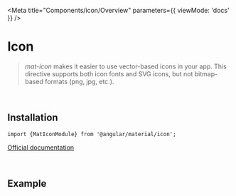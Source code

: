 

<Meta
  title="Components/icon/Overview"
  parameters={{
    viewMode: 'docs'
  }}
/>

# Icon

> *mat-icon* makes it easier to use vector-based icons in your app. This directive supports both icon fonts and SVG icons, but not bitmap-based formats (png, jpg, etc.).

<br/>

## Installation

`import {MatIconModule} from '@angular/material/icon';`

[Official documentation](https://material.angular.io/components/icon/overview)

<br/>

## Example

<Story id="components-icon--basic-usage"></Story>


